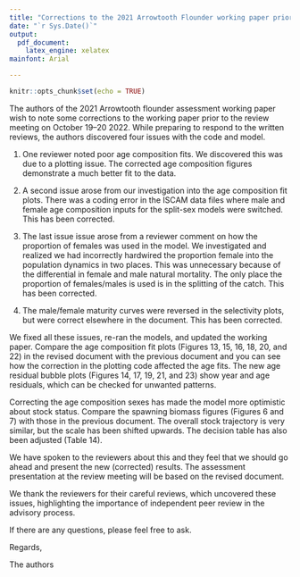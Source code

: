 ```yaml
---
title: "Corrections to the 2021 Arrowtooth Flounder working paper prior to the CSAS review meeting"
date: "`r Sys.Date()`"
output:
  pdf_document:
    latex_engine: xelatex
mainfont: Arial

---
```


```r
knitr::opts_chunk$set(echo = TRUE)
```

The authors of the 2021 Arrowtooth flounder assessment working paper wish to note some corrections to the working paper prior to the review meeting on October 19--20 2022. While preparing to respond to the written reviews, the authors discovered four issues with the code and model.

(1) One reviewer noted poor age composition fits. We discovered this was due to a plotting issue. The corrected age composition figures demonstrate a much better fit to the data.

(2) A second issue arose from our investigation into the age composition fit plots. There was a coding error in the ISCAM data files where male and female age composition inputs for the split-sex models were switched. This has been corrected.

(3) The last issue issue arose from a reviewer comment on how the proportion of females was used in the model. We investigated and realized we had incorrectly hardwired the proportion female into the population dynamics in two places. This was unnecessary because of the differential in female and male natural mortality. The only place the proportion of females/males is used is in the splitting of the catch. This has been corrected.

(4) The male/female maturity curves were reversed in the selectivity plots, but were correct elsewhere in the document. This has been corrected.

We fixed all these issues, re-ran the models, and updated the working paper. Compare the age composition fit plots (Figures 13, 15, 16, 18, 20, and 22) in the revised document with the previous document and you can see how the correction in the plotting code affected the age fits. The new age residual bubble plots (Figures 14, 17, 19, 21, and 23) show year and age residuals, which can be checked for unwanted patterns.

Correcting the age composition sexes has made the model more optimistic about stock status. Compare the spawning biomass figures (Figures 6 and 7) with those in the previous document. The overall stock trajectory is very similar, but the scale has been shifted upwards. The decision table has also been adjusted (Table 14).

We have spoken to the reviewers about this and they feel that we should go ahead and present the new (corrected) results. The assessment presentation at the review meeting will be based on the revised document. 

We thank the reviewers for their careful reviews, which uncovered these issues, highlighting the importance of independent peer review in the advisory process.

If there are any questions, please feel free to ask.

Regards,

The authors